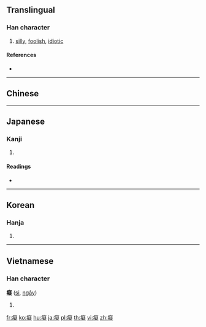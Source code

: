{{character info/new}}
{{also|痴}}
==Translingual==

===Han character===
{{Han char|rn=104|rad=疒|as=14|sn=19|four=00181|canj=KPKO}}

# [[silly]], [[foolish]], [[idiotic]]

====References====
* {{Han ref|kx=0782.180|dkj=22591|dj=1191.280|hdz=42702.040|uh=7661|ud=30305|bh=C3A8|bd=50088}}

----

==Chinese==
{{zh-see|痴|v}}

----

==Japanese==

===Kanji===
{{ja-kanji|grade=|rs=疒14|style=ky|shin=痴}}

# {{defn|lang=ja|sort=疒14}}

====Readings====
* {{ja-readings|goon=[[ち]] (chi)|kanon=[[ち]] (chi)|kun=[[おろか]] (oroka)}}

----

==Korean==

===Hanja===
{{ko-hanja|hangeul=치|eumhun=|rv=chi|mr=ch'i|y=chi}}

# {{defn|lang=ko|sort=疒14}}

----

==Vietnamese==

===Han character===
'''癡''' ([[si]], [[ngây]])

# {{defn|lang=vi}}

[[fr:癡]]
[[ko:癡]]
[[hu:癡]]
[[ja:癡]]
[[pl:癡]]
[[th:癡]]
[[vi:癡]]
[[zh:癡]]